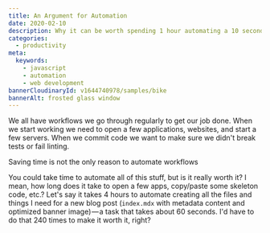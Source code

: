 ```yaml
---
title: An Argument for Automation
date: 2020-02-10
description: Why it can be worth spending 1 hour automating a 10 second task
categories:
  - productivity
meta:
  keywords:
    - javascript
    - automation
    - web development
bannerCloudinaryId: v1644740978/samples/bike
bannerAlt: frosted glass window
---
```


We all have workflows we go through regularly to get our job done. When we start
working we need to open a few applications, websites, and start a few servers.
When we commit code we want to make sure we didn't break tests or fail linting.

<callout-success>
  Saving time is not the only reason to automate workflows
</callout-success>

You could take time to automate all of this stuff, but is it really worth it? I
mean, how long does it take to open a few apps, copy/paste some skeleton code,
etc.? Let's say it takes 4 hours to automate creating all the files and things I
need for a new blog post (`index.mdx` with metadata content and optimized banner
image) — a task that takes about 60 seconds. I'd have to do that 240 times to
make it worth it, right?


